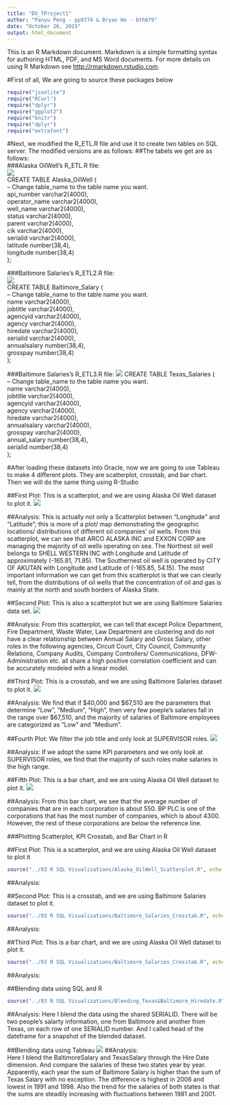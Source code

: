 ```yaml
---
title: "DV_TProject1"
author: "Panyu Peng - pp9774 & Bryan Ho - bth679"
date: "October 26, 2015"
output: html_document
---
```


This is an R Markdown document. Markdown is a simple formatting syntax for authoring HTML, PDF, and MS Word documents. For more details on using R Markdown see <http://rmarkdown.rstudio.com>.

#First of all, We are going to source these packages below
```r
require("jsonlite")
require("RCurl")
require("dplyr")
require("ggplot2")
require("knitr")
require("dplyr")
require("extrafont")
```
  
  
#Next, we modified the R_ETL.R file and use it to create two tables on SQL server. The modified versions are as follows:
##The tabels we get are as follows:  
###Alaska OilWell's R_ETL.R file:  
![](Oil.png)  
CREATE TABLE Alaska_OilWell (  
-- Change table_name to the table name you want.  
 api_number varchar2(4000),  
 operator_name varchar2(4000),  
 well_name varchar2(4000),  
 status varchar2(4000),  
 parent varchar2(4000),  
 cik varchar2(4000),  
 serialid varchar2(4000),  
 latitude number(38,4),  
 longitude number(38,4)  
 );
   
###Baltimore Salaries's R_ETL2.R file:  
![](Baltimore.png)  
CREATE TABLE Baltimore_Salary (  
-- Change table_name to the table name you want.  
 name varchar2(4000),  
 jobtitle varchar2(4000),  
 agencyid varchar2(4000),  
 agency varchar2(4000),  
 hiredate varchar2(4000),  
 serialid varchar2(4000),  
 annualsalary number(38,4),  
 grosspay number(38,4)  
 );  
   
###Baltimore Salaries's R_ETL3.R file:
![](Texas_salaries.png)
CREATE TABLE Texas_Salaries (  
-- Change table_name to the table name you want.  
name varchar2(4000),  
jobtitle varchar2(4000),  
agencyid varchar2(4000),  
agency varchar2(4000),  
hiredate varchar2(4000),  
annualsalary varchar2(4000),  
grosspay varchar2(4000),  
annual_salary number(38,4),  
serialid number(38,4)  
);  
 
#After loading these datasets into Oracle, now we are going to use Tableau to make 4 different plots. They are scatterplot, crosstab, and bar chart. Then we will do the same thing using R-Studio
  
##First Plot: This is a scatterplot, and we are using Alaska Oil Well dataset to plot it.
![](Alaska_OilWell_Scatterplot.png) 
  
##Analysis: 
This is actually not only a Scatterplot between "Longitude" and "Latitude"; this is more of a plot/ map demonstrating the geographic locations/ distributions of different oil companies' oil wells. From this scatterplot, we can see that ARCO ALASKA INC and EXXON CORP are managing the majority of oil wells operating on sea. The Northest oil well belongs to SHELL WESTERN INC with Longitude and Latitude of approximately (-165.81, 71.85). The Southernest oil well is operated by CITY OF AKUTAN with Longitude and Latitude of (-165.85, 54.15). The most important information we can get from this scatterplot is that we can clearly tell, from the distributions of oil wells that the concentration of oil and gas is mainly at the north and south borders of Alaska State.
  
  
##Second Plot: This is also a scatterplot but we are using Baltimore Salaries data set.
![](Baltimore_Salary_Scatterplot.png)
  
##Analysis: 
From this scatterplot, we can tell that except Police Department, Fire Department, Waste Water, Law Department are clustering and do not have a clear relationship between Annual Salary and Gross Salary, other roles in the following agencies, Circuit Court, City Council, Community Relations, Company Audits, Company Controllers/ Communications, DFW-Administration etc. all share a high positive correlation coefficient and can be accurately modeled with a linear model.


##Third Plot: This is a crosstab, and we are using Baltimore Salaries dataset to plot it.
![](Baltimore_Salaries_Crosstab.png) 
  
##Analysis: 
We find that if $40,000 and $67,510 are the parameters that determine "Low", "Medium", "High", then very few poeple's salaries fall in the range over $67,510, and the majority of salaries of Baltimore employees are categorized as "Low" and "Medium".


##Fourth Plot: We filter the job title and only look at SUPERVISOR roles.
![](Baltimore_Salaries_FilterwithSupervisor.png)

##Analysis: 
If we adopt the same KPI parameters and we only look at SUPERVISOR roles, we find that the majority of such roles make salaries in the high range. 
  

##Fifth Plot: This is a bar chart, and we are using Alaska Oil Well dataset to plot it.
![](Alaska_OilWell_BarChart.png)
  
##Analysis: 
From this bar chart, we see that the average number of companies that are in each corporation is about 550. BP PLC is one of the corporations that has the most number of companies, which is about 4300. However, the rest of these corporations are below the reference line.  
  
###Plotting Scatterplot, KPI Crosstab, and Bar Chart in R
  
##First Plot: This is a scatterplot, and we are using Alaska Oil Well dataset to plot it  
```r
source("../03 R SQL Visualizations/Alaska_OilWell_Scatterplot.R", echo = TRUE)
```
  
##Analysis:
  
##Second Plot: This is a crosstab, and we are using Baltimore Salaries dataset to plot it.  
```r
source("../03 R SQL Visualizations/Baltimore_Salaries_Crosstab.R", echo = TRUE)
```
  
##Analysis:
  
##Third Plot: This is a bar chart, and we are using Alaska Oil Well dataset to plot it.  
```r
source("../03 R SQL Visualizations/Baltimore_Salaries_Crosstab.R", echo = TRUE)
```
  
##Analysis:
  
##Blending data using SQL and R
```r
source("../03 R SQL Visualizations/Blending_Texas&Baltimore_Hiredate.R", echo = TRUE)
```
##Analysis:
Here I blend the data using the shared SERIALID. There will be two people's salarty information, one from Baltimore and another from Texas, on each row of one SERIALID number. And I called head of the dateframe for a snapshot of the blended dataset.

##Blending data using Tableau
![](BlendingUsingTab.png)
##Analysis:  
Here I blend the BaltimoreSalary and TexasSalary through the Hire Date dimension. And compare the salaries of these two states year by year. Apparently, each year the sum of Baltimore Salary is higher than the sum of Texas Salary with no exception. The difference is highest in 2006 and lowest in 1991 and 1998. Also the trend for the salaries of both states is that the sums are steadily increasing with fluctuations between 1981 and 2001. 




  
